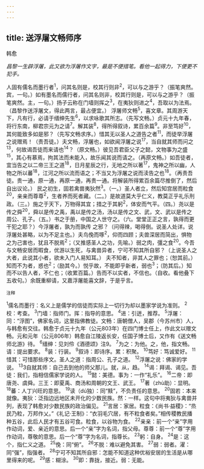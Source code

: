 ```yaml
---
---
---
```

title: 送浮屠文畅师序
---



韩愈

*昌黎一生辟浮屠，此又欲为浮屠作文字，最是不便措笔。看他一起得力，下便更不犯手。*

人固有儒名而墨行者<sup>1</sup>，问其名则是，校其行则非<sup>2</sup>，可以与之游乎？（振笔爽然。宾，一句。）如有墨名而儒行者，问其名则非，校其行则是，可以与之游乎？（振笔爽然。主，一句。）扬子云称在门墙则挥之<sup>3</sup>，在夷狄则进之<sup>4</sup>，吾取以为法焉。（昌黎作送浮屠文，得此两言，最占便宜。）
浮屠师文畅<sup>5</sup>，喜文章。其周游天下，凡有行，必请于缙绅先生<sup>6</sup>，以求咏歌其所志。（先写文畅。）贞元十九年春，将行东南，柳君宗元为之请<sup>7</sup>。解其装<sup>8</sup>，得所得叙诗，累百余篇<sup>9</sup>。非至笃好<sup>10</sup>，其何能致多如是邪？（先写文畅求序。）惜其无以圣人之道告之者<sup>11</sup>，而徒举浮屠之说赠焉！（责吾徒。）夫文畅，浮屠也，如欲闻浮屠之说<sup>17</sup>，当自就其师而问之<sup>13</sup>，何故谒吾徒而来请也<sup>14</sup>？（原文畅。）彼见吾君臣父子之懿，文物事为之盛<sup>15</sup>，其心有慕焉，拘其法而未能入，故乐闻其说而请之。（再原文畅。）如吾徒者，宜当告之以二帝三王之道<sup>18</sup>，日月星辰之行，无地之所以著<sup>17</sup>，鬼神之所以幽，人物之所以蕃<sup>18</sup>，江河之所以流而语之；不当又为浮屠之说而渎告之也<sup>18</sup>。（再责吾徒。贵一通，原一通，再原一通，再贵一通。将解装所得累百余篇尽推倒了，然后自出议论。）
民之初生，固若禽兽夷狄然<sup>3</sup>。（一。）圣人者立，然后知宫居而粒食<sup>20</sup>，亲亲而尊尊<sup>2</sup>，生者养而死者藏。（二。）是故道莫大乎仁义，教莫正乎礼乐刑政。（三。）施之于天下，万物得其宜；措之于其躬<sup>2</sup>，体安而气平。（四。）尧以是传之舜<sup>20</sup>，舜以是传之禹，禹以是传之汤，汤以是传之文、武，文、武以是传之周公、孔子。（五。）书之于册，中国之人世守之。（六。堂堂正正之言，孰得而更干犯之耶？）今浮屠者，孰为而孰传
之邪？（问得辣，喝得倒。说圣人处详。说浮屠处甚略，以为不足主也。）夫鸟俛而啄<sup>2</sup>，仰而四顾；夫兽深居而简出，惧物之为己害也，犹且不脱焉<sup>2</sup>；（又推感圣人之功，先喻。）弱之肉，彊之食<sup>20</sup>。今吾与文畅安居而暇食，优游以生死，与禽兽异者，宁可不知其所自邪？（上说圣人之大者，此说其小者，欲未入门人易知耳。）
夫不知者，非其人之罪也；（恕其前。）知而不为者，惑也<sup>2</sup>；（励其今。）悦乎故，不能即乎新者，弱也<sup>3</sup>；（防其后。）知而不以告人者，不仁也；（收累百篇。）告而不以实者，不信也。（自收。看他叠下五收句。）余既重柳请，又嘉浮屠能喜文辞，于是乎言。

<sup>注释</sup>

<sup>1</sup>儒名而墨行：名义上是儒学的信徒而实际上一切行为却以墨家学说为准则。
<sup>2</sup>校：考查。
<sup>3</sup>门墙：指师门。挥：指导的意思。
<sup>4</sup>进：引迸，推荐。
<sup>5</sup>浮屠：同：“浮图”，佛家名词，这里指佛教徒。文畅：唐朝僧人，吴郡（今苏州市）人，与韩愈有交往。韩愈于贞元十九年（公元803年）在四门博士任上，作此文以赠文畅。元和元年（公元806年）韩愈自江陵返长安，任国子博士后，又作有《送文畅师北游》待。
<sup>6</sup>缙绅：见刘伶《酒德颂》注9。
<sup>7</sup>为之：为他。之，他，指文畅。请：提出要求。
<sup>8</sup>装：行装。
<sup>9</sup>叙诗：即诗序。累：积聚。
<sup>10</sup>笃好：笃诚爱好。
<sup>11</sup>惜其：可惜那些序文。圣人之道：指周公、孔子之道。
<sup>12</sup>浮屠之说：佛家的学说。
<sup>13</sup>3自就其师：自己去到他的师父那儿。就，从，趋。
<sup>14</sup>谒：拜谒、谒见。吾徒：我们，指相信儒家学说的人。
<sup>15</sup>懿：美德。事为：一作“礼乐”。
<sup>16</sup>二帝：即唐尧、虞舜。三王：即夏禹、商汤和周朝的文王、武王。
<sup>17</sup>著（zhù助）：显明。
<sup>18</sup>蕃：人丁兴旺的意思。
<sup>19</sup>读（dú独）：同“黩”，不负责任的意思。
<sup>20</sup>固若：本来就像。夷狄：泛指边远地区未开化的少数民族。然：一样。这句中将夷狄与禽兽并列，表现了韩愈对少数民族的政治偏见。
<sup>21</sup>言居：家居。粒食：《尚书·益稷》：“烝民乃粒，万邦作乂。”《礼记·王制》：“衣羽毛穴居，有不粒食者矣。”相传稷教民播种五谷，此后人民才有五谷可食。粒食，以谷物为食。
<sup>22</sup>亲亲：前一个“亲”字用作动词，爱、亲近的意思。后一个“亲”字为名词，指父母。尊尊：前一个“尊”字用作动词，尊敬的意思。后一个“尊”字为名词，指尊长。
<sup>23</sup>躬：自身。
<sup>24</sup>是：这个，指仁义之道。
<sup>25</sup>俛：同“俯”。
<sup>26</sup>不脱：难以避免其害。
<sup>27</sup>弱：弱者。濯：同“强”，指强者。
<sup>28</sup>宁可不知其所自邪：怎能不知道这种优裕安居的生活是从哪里得来的呢。
<sup>29</sup>感：糊涂。
<sup>30</sup>即：靠拢，接近。弱：无能。